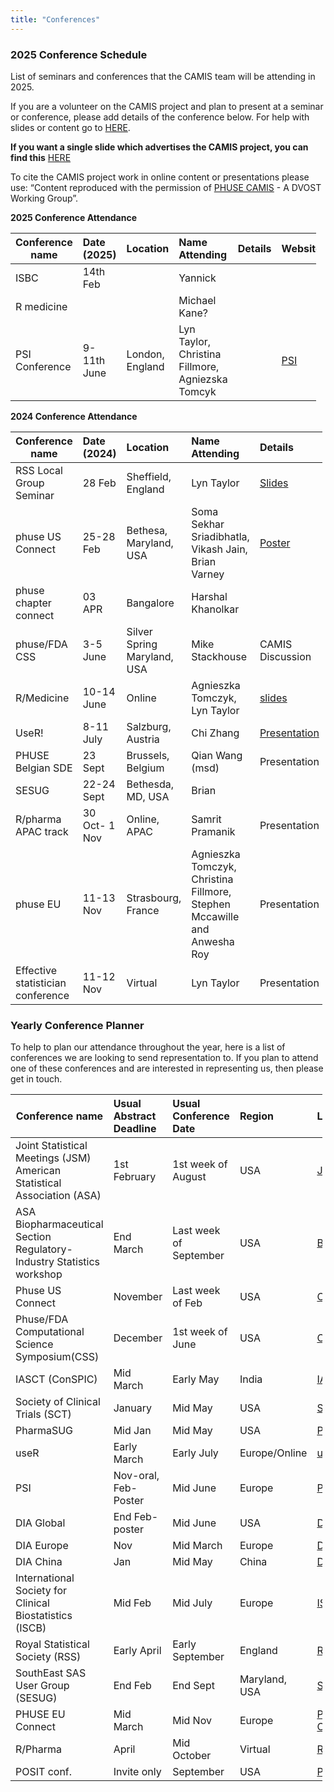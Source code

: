 ```yaml
---
title: "Conferences"
---
```


### 2025 Conference Schedule

List of seminars and conferences that the CAMIS team will be attending in 2025.

If you are a volunteer on the CAMIS project and plan to present at a seminar or conference, please add details of the conference below. For help with slides or content go to [HERE](https://github.com/PSIAIMS/CAMIS/tree/main/non_website_content/conferences).

**If you want a single slide which advertises the CAMIS project, you can find this** [HERE](https://github.com/PSIAIMS/CAMIS/tree/main/non_website_content/conferences/2024/PHUSE%20CSS%20CAMIS%20Single%20slide%202024.pptx)

To cite the CAMIS project work in online content or presentations please use: "Content reproduced with the permission of [PHUSE CAMIS](https://advance.phuse.global/pages/viewpage.action?pageId=327874) - A DVOST Working Group".

**2025 Conference Attendance**

+-----------------+-------------+-----------------+----------------------------------+----------+-----------------------------+
| Conference name | Date (2025) | Location        | Name Attending                   | Details  | Website                     |
+=================+:============+:================+:=================================+:=========+:============================+
| ISBC            | 14th Feb    |                 | Yannick                          |          |                             |
+-----------------+-------------+-----------------+----------------------------------+----------+-----------------------------+
| R medicine      |             |                 | Michael Kane?                    |          |                             |
+-----------------+-------------+-----------------+----------------------------------+----------+-----------------------------+
| PSI Conference  | 9-11th June | London, England | Lyn Taylor, Christina Fillmore,\ |          | [PSI](About the Conference) |
|                 |             |                 | Agniezska Tomcyk                 |          |                             |
+-----------------+-------------+-----------------+----------------------------------+----------+-----------------------------+

**2024 Conference Attendance**

+-----------------------------------+---------------+-----------------------------+--------------------------------------------------------------------------+----------------------------------------------------------------------------------------------------------------------------+------------------------------------------------------------------------------------------------------------------------------------------------------------------+
| Conference name                   | Date (2024)   | Location                    | Name Attending                                                           | Details                                                                                                                    | Website                                                                                                                                                          |
+===================================+:==============+:============================+:=========================================================================+:===========================================================================================================================+:=================================================================================================================================================================+
| RSS Local Group Seminar           | 28 Feb        | Sheffield, England          | Lyn Taylor                                                               | [Slides](../non_website_content/conferences/2024/RSS_Local_Group_28Feb2024_FINAL.pptx)                                     | [RSS](https://rss.org.uk/training-events/events/events-2024/local-groups/medical-statistician-apprenticeships-and-integrati/)                                    |
+-----------------------------------+---------------+-----------------------------+--------------------------------------------------------------------------+----------------------------------------------------------------------------------------------------------------------------+------------------------------------------------------------------------------------------------------------------------------------------------------------------+
| phuse US Connect                  | 25-28 Feb     | Bethesa, Maryland, USA      | Soma Sekhar Sriadibhatla, Vikash Jain, Brian Varney                      | [Poster](../non_website_content/conferences/2024/PHUSE%20US%20Connect%20PP26%20SomaSekhar%20Sriadibhatla%20Feb%202024.pdf) | [Connect](https://www.cdisc.org/events/education/external-events/2024/02/phuse-us-connect-2024)                                                                  |
+-----------------------------------+---------------+-----------------------------+--------------------------------------------------------------------------+----------------------------------------------------------------------------------------------------------------------------+------------------------------------------------------------------------------------------------------------------------------------------------------------------+
| phuse chapter connect             | 03 APR        | Bangalore                   | Harshal Khanolkar                                                        |                                                                                                                            |                                                                                                                                                                  |
+-----------------------------------+---------------+-----------------------------+--------------------------------------------------------------------------+----------------------------------------------------------------------------------------------------------------------------+------------------------------------------------------------------------------------------------------------------------------------------------------------------+
| phuse/FDA CSS                     | 3-5 June      | Silver Spring Maryland, USA | Mike Stackhouse                                                          | CAMIS Discussion                                                                                                           | [CSS](https://advance.phuse.global/pages/viewpage.action?pageId=80806741)                                                                                        |
+-----------------------------------+---------------+-----------------------------+--------------------------------------------------------------------------+----------------------------------------------------------------------------------------------------------------------------+------------------------------------------------------------------------------------------------------------------------------------------------------------------+
| R/Medicine                        | 10-14 June    | Online                      | Agnieszka Tomczyk, Lyn Taylor                                            | [slides](../non_website_content/conferences/2024/R_medicine_2024_Final.pptx)                                               | [R/Medicine 2024](https://rconsortium.github.io/RMedicine_website/)                                                                                              |
+-----------------------------------+---------------+-----------------------------+--------------------------------------------------------------------------+----------------------------------------------------------------------------------------------------------------------------+------------------------------------------------------------------------------------------------------------------------------------------------------------------+
| UseR!                             | 8-11 July     | Salzburg, Austria           | Chi Zhang                                                                | [Presentation](../non_website_content/conferences/2024/useR2024.pdf)                                                       | [useR! 2024](https://events.linuxfoundation.org/user/)                                                                                                           |
+-----------------------------------+---------------+-----------------------------+--------------------------------------------------------------------------+----------------------------------------------------------------------------------------------------------------------------+------------------------------------------------------------------------------------------------------------------------------------------------------------------+
| PHUSE Belgian SDE                 | 23 Sept       | Brussels, Belgium           | Qian Wang (msd)                                                          | Presentation                                                                                                               | [PHUSE SDE](https://www.phuse-events.org/attend/frontend/reg/thome.csp?pageID=41350&eventID=65&CSPCHD=001001000000osIoQLxdO0LG8uAlNJ5oXULtPD6a80PzgZap2U)        |
+-----------------------------------+---------------+-----------------------------+--------------------------------------------------------------------------+----------------------------------------------------------------------------------------------------------------------------+------------------------------------------------------------------------------------------------------------------------------------------------------------------+
| SESUG                             | 22-24 Sept    | Bethesda, MD, USA           | Brian                                                                    |                                                                                                                            | [SESUG 2024](SESUG%202024%20CONFERENCE)                                                                                                                          |
+-----------------------------------+---------------+-----------------------------+--------------------------------------------------------------------------+----------------------------------------------------------------------------------------------------------------------------+------------------------------------------------------------------------------------------------------------------------------------------------------------------+
| R/pharma APAC track               | 30 Oct- 1 Nov | Online, APAC                | Samrit Pramanik                                                          | Presentation                                                                                                               |                                                                                                                                                                  |
+-----------------------------------+---------------+-----------------------------+--------------------------------------------------------------------------+----------------------------------------------------------------------------------------------------------------------------+------------------------------------------------------------------------------------------------------------------------------------------------------------------+
| phuse EU                          | 11-13 Nov     | Strasbourg, France          | Agnieszka Tomczyk, Christina Fillmore, Stephen Mccawille and Anwesha Roy | Presentation                                                                                                               | [PHUSE EU Connect](https://www.phuse-events.org/attend/frontend/reg/thome.csp?pageID=28735&eventID=45&CSPCHD=000001000000HvvZvjPfObTmLBcfyVmqir0yUlNgKAUCOlcgKn) |
+-----------------------------------+---------------+-----------------------------+--------------------------------------------------------------------------+----------------------------------------------------------------------------------------------------------------------------+------------------------------------------------------------------------------------------------------------------------------------------------------------------+
| Effective statistician conference | 11-12 Nov     | Virtual                     | Lyn Taylor                                                               | Presentation                                                                                                               | [link](The%20Effective%20Statistician%20Conference%202024:%20Transforming%20Healthcare%20-%20The%20Effective%20Statistician)                                     |
+-----------------------------------+---------------+-----------------------------+--------------------------------------------------------------------------+----------------------------------------------------------------------------------------------------------------------------+------------------------------------------------------------------------------------------------------------------------------------------------------------------+

### Yearly Conference Planner

To help to plan our attendance throughout the year, here is a list of conferences we are looking to send representation to. If you plan to attend one of these conferences and are interested in representing us, then please get in touch.

+-------------------------------------------------------------------------+-------------------------+------------------------+---------------+------------------------------------------------------------------------------------------------------------------------------------------------------------------+
| Conference name                                                         | Usual Abstract Deadline | Usual Conference Date  | Region        | Links                                                                                                                                                            |
+=========================================================================+:========================+:=======================+:==============+:=================================================================================================================================================================+
| Joint Statistical Meetings (JSM) American Statistical Association (ASA) | 1st February            | 1st week of August     | USA           | [JSM-ASA](https://www.amstat.org/meetings/joint-statistical-meetings)                                                                                            |
+-------------------------------------------------------------------------+-------------------------+------------------------+---------------+------------------------------------------------------------------------------------------------------------------------------------------------------------------+
| ASA Biopharmaceutical Section Regulatory-Industry Statistics workshop   | End March               | Last week of September | USA           | [BIOP](https://www.amstat.org/meetings/asa-biopharmaceutical-section-regulatory-industry-statistics-workshop)                                                    |
+-------------------------------------------------------------------------+-------------------------+------------------------+---------------+------------------------------------------------------------------------------------------------------------------------------------------------------------------+
| Phuse US Connect                                                        | November                | Last week of Feb       | USA           | [CDISC](https://www.cdisc.org/events)                                                                                                                            |
+-------------------------------------------------------------------------+-------------------------+------------------------+---------------+------------------------------------------------------------------------------------------------------------------------------------------------------------------+
| Phuse/FDA Computational Science Symposium(CSS)                          | December                | 1st week of June       | USA           | [CSS](https://advance.phuse.global/display/WEL/Working+Group+Events)                                                                                             |
+-------------------------------------------------------------------------+-------------------------+------------------------+---------------+------------------------------------------------------------------------------------------------------------------------------------------------------------------+
| IASCT (ConSPIC)                                                         | Mid March               | Early May              | India         | [IASCT](https://www.iasct.net/)                                                                                                                                  |
+-------------------------------------------------------------------------+-------------------------+------------------------+---------------+------------------------------------------------------------------------------------------------------------------------------------------------------------------+
| Society of Clinical Trials (SCT)                                        | January                 | Mid May                | USA           | [SCT](https://sctweb.org/)                                                                                                                                       |
+-------------------------------------------------------------------------+-------------------------+------------------------+---------------+------------------------------------------------------------------------------------------------------------------------------------------------------------------+
| PharmaSUG                                                               | Mid Jan                 | Mid May                | USA           | [PharmaSUG](https://www.pharmasug.org/)                                                                                                                          |
+-------------------------------------------------------------------------+-------------------------+------------------------+---------------+------------------------------------------------------------------------------------------------------------------------------------------------------------------+
| useR                                                                    | Early March             | Early July             | Europe/Online | [useR](https://user2024.r-project.org/)                                                                                                                          |
+-------------------------------------------------------------------------+-------------------------+------------------------+---------------+------------------------------------------------------------------------------------------------------------------------------------------------------------------+
| PSI                                                                     | Nov-oral, Feb-Poster    | Mid June               | Europe        | [PSI](https://psiweb.org/)                                                                                                                                       |
+-------------------------------------------------------------------------+-------------------------+------------------------+---------------+------------------------------------------------------------------------------------------------------------------------------------------------------------------+
| DIA Global                                                              | End Feb-poster          | Mid June               | USA           | [DIA-USA](https://www.diaglobal.org/en/conference-listing/annual-meetings)                                                                                       |
+-------------------------------------------------------------------------+-------------------------+------------------------+---------------+------------------------------------------------------------------------------------------------------------------------------------------------------------------+
| DIA Europe                                                              | Nov                     | Mid March              | Europe        | [DIA-Europe](https://www.diaglobal.org/en/conference-listing/annual-meetings)                                                                                    |
+-------------------------------------------------------------------------+-------------------------+------------------------+---------------+------------------------------------------------------------------------------------------------------------------------------------------------------------------+
| DIA China                                                               | Jan                     | Mid May                | China         | [DIA-China](https://www.diaglobal.org/en/conference-listing/annual-meetings)                                                                                     |
+-------------------------------------------------------------------------+-------------------------+------------------------+---------------+------------------------------------------------------------------------------------------------------------------------------------------------------------------+
| International Society for Clinical Biostatistics (ISCB)                 | Mid Feb                 | Mid July               | Europe        | [ISCB](https://iscb.international/)                                                                                                                              |
+-------------------------------------------------------------------------+-------------------------+------------------------+---------------+------------------------------------------------------------------------------------------------------------------------------------------------------------------+
| Royal Statistical Society (RSS)                                         | Early April             | Early September        | England       | [RSS](https://rss.org.uk/)                                                                                                                                       |
+-------------------------------------------------------------------------+-------------------------+------------------------+---------------+------------------------------------------------------------------------------------------------------------------------------------------------------------------+
| SouthEast SAS User Group (SESUG)                                        | End Feb                 | End Sept               | Maryland, USA | [SESUG](https://www.sesug.org/)                                                                                                                                  |
+-------------------------------------------------------------------------+-------------------------+------------------------+---------------+------------------------------------------------------------------------------------------------------------------------------------------------------------------+
| PHUSE EU Connect                                                        | Mid March               | Mid Nov                | Europe        | [PHUSE EU Connect](https://www.phuse-events.org/attend/frontend/reg/thome.csp?pageID=28735&eventID=45&CSPCHD=000001000000HvvZvjPfObTmLBcfyVmqir0yUlNgKAUCOlcgKn) |
+-------------------------------------------------------------------------+-------------------------+------------------------+---------------+------------------------------------------------------------------------------------------------------------------------------------------------------------------+
| R/Pharma                                                                | April                   | Mid October            | Virtual       | [R/pharma](https://rinpharma.com/)                                                                                                                               |
+-------------------------------------------------------------------------+-------------------------+------------------------+---------------+------------------------------------------------------------------------------------------------------------------------------------------------------------------+
| POSIT conf.                                                             | Invite only             | September              | USA           | [POSIT conf](https://posit.co/conference/)                                                                                                                       |
+-------------------------------------------------------------------------+-------------------------+------------------------+---------------+------------------------------------------------------------------------------------------------------------------------------------------------------------------+
